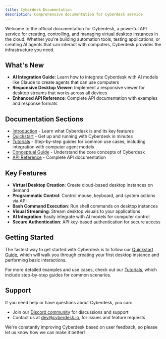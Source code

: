 ```yaml
---
title: Cyberdesk Documentation
description: Comprehensive documentation for Cyberdesk service
---
```


Welcome to the official documentation for Cyberdesk, a powerful API service for creating, controlling, and managing virtual desktop instances in the cloud. Whether you're building automation tools, testing applications, or creating AI agents that can interact with computers, Cyberdesk provides the infrastructure you need.

## What's New

- **AI Integration Guide**: Learn how to integrate Cyberdesk with AI models like Claude to create agents that can use computers
- **Responsive Desktop Viewer**: Implement a responsive viewer for desktop streams that works across all devices
- **Enhanced API Reference**: Complete API documentation with examples and response formats

## Documentation Sections

- [Introduction](/docs/introduction) - Learn what Cyberdesk is and its key features
- [Quickstart](/docs/quickstart) - Get up and running with Cyberdesk in minutes
- [Tutorials](/docs/tutorials) - Step-by-step guides for common use cases, including integration with computer agent models
- [Conceptual Guide](/docs/conceptual-guide) - Understand the core concepts of Cyberdesk
- [API Reference](/docs/api-reference) - Complete API documentation

## Key Features

- **Virtual Desktop Creation**: Create cloud-based desktop instances on demand
- **Programmatic Control**: Control mouse, keyboard, and system actions via API
- **Bash Command Execution**: Run shell commands on desktop instances
- **Visual Streaming**: Stream desktop visuals to your applications
- **AI Integration**: Easily integrate with AI models for computer control
- **Secure Authentication**: API key-based authentication for secure access

## Getting Started

The fastest way to get started with Cyberdesk is to follow our [Quickstart Guide](/docs/quickstart), which will walk you through creating your first desktop instance and performing basic interactions.

For more detailed examples and use cases, check out our [Tutorials](/docs/tutorials), which include step-by-step guides for common scenarios.

## Support

If you need help or have questions about Cyberdesk, you can:

- Join our [Discord community](https://discord.gg/ws5ddx5yZ8) for discussions and support
- Contact us at dev@cyberdesk.io, for issues and feature requests

We're constantly improving Cyberdesk based on user feedback, so please let us know how we can make it better!
